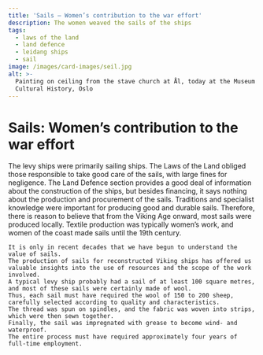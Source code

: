 ```yaml
---
title: 'Sails – Women’s contribution to the war effort'
description: The women weaved the sails of the ships
tags:
  - laws of the land
  - land defence
  - leidang ships
  - sail
image: /images/card-images/seil.jpg
alt: >-
  Painting on ceiling from the stave church at Ål, today at the Museum of
  Cultural History, Oslo
---
```




# Sails: Women’s contribution to the war effort

<Container stil="initial side">
    The levy ships were primarily sailing ships. 
    The Laws of the Land obliged those responsible to take good care of the sails, with large fines for negligence. 
    The Land Defence section provides a good deal of information about the construction of the ships, but besides financing, it says nothing about the production and procurement of the sails. 
    Traditions and specialist knowledge were important for producing good and durable sails. 
    Therefore, there is reason to believe that from the Viking Age onward, most sails were produced locally. 
    Textile production was typically women’s work, and women of the coast made sails until the 19th century. 
    
    It is only in recent decades that we have begun to understand the value of sails. 
    The production of sails for reconstructed Viking ships has offered us valuable insights into the use of resources and the scope of the work involved. 
    A typical levy ship probably had a sail of at least 100 square metres, and most of these sails were certainly made of wool. 
    Thus, each sail must have required the wool of 150 to 200 sheep, carefully selected according to quality and characteristics. 
    The thread was spun on spindles, and the fabric was woven into strips, which were then sewn together. 
    Finally, the sail was impregnated with grease to become wind- and waterproof. 
    The entire process must have required approximately four years of full-time employment.
</Container>

<Figure
    image="/images/landevernsbolken/Seilet i tekst.jpg"
    title="Reconstructed warp-weighted loom with canvas from Hordamuseet, Bymuseet in Bergen."
    alt="Photo of reconstructed warp-weighted loom with canvas from a museum exhibition."
>
</Figure>
